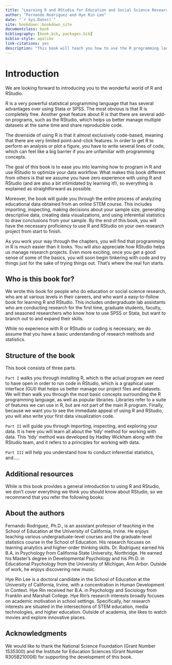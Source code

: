 ```yaml
---
title: "Learning R and RStudio for Education and Social Science Research"
author: "Fernando Rodriguez and Hye Rin Lee"
date: "`r Sys.Date()`"
site: bookdown::bookdown_site
documentclass: book
bibliography: [book.bib, packages.bib]
biblio-style: apalike
link-citations: yes
description: "This book will teach you how to use the R programming language and the RStudio graphical user interface for education and social science research."
---
```


# Introduction

We are looking forward to introducing you to the wonderful world of R and RStudio.

R is a very powerful statistical programming language that has several advantages over using Stata or SPSS. The most obvious is that R is completely free. Another great feature about R is that there are several add-on programs, such as the RStudio, which helps us better manage multiple datasets at the same time and share reproducible code. 

The downside of using R is that it almost exclusively code-based, meaning that there are very limited point-and-click features. In order to get R to perform an analysis or plot a figure, you have to write several lines of code, which can feel like a big barrier if you are unfamiliar with programming concepts.

The goal of this book is to ease you into learning how to program in R and use RStudio to optimize your data workflow. What makes this book different from others is that we assume you have zero experience with using R and RStudio (and are also a bit intimidated by learning it!), so everything is explained as straightforward as possible. 

Moreover, the book will guide you through the entire process of analyzing educational data obtained from an online STEM course. This includes importing, inspecting, making decisions about your sample size, generating descriptive data, creating data visualizations, and using inferential statistics to draw conclusions from your sample. By the end of this book, you will have the necessary proficiency to use R and RStudio on your own research project from start to finish.

As you work your way through the chapters, you will find that programming in R is much easier than it looks. You will also appreciate how RStudio helps us manage research projects. Even more exciting, once you get a good sense of some of the basics, you will soon begin tinkering with code and try things just for the sake of trying things out. That's where the real fun starts.

## Who is this book for?

We wrote this book for people who do education or social science research, who are at various levels in their careers, and who want a easy-to-follow book for learning R and RStudio. This includes undergraduate lab assistants who are conducting research for the first time, graduate students, faculty, and seasoned researchers who know how to use SPSS or Stata, but want to branch out to and expand their skills.

While no experience with R or RStudio or coding is necessary, we do assume that you have a basic understanding of research methods and statistics.

## Structure of the book

This book consists of three parts. 

`Part I` walks you through installing R, which is the actual program we need to have open in order to run code in RStudio, which is a graphical user interface (GUI) that helps us better manage our project files and datasets. We will then walk you through the most basic concepts surrounding the R programming language, as well as popular libraries. Libraries refer to a suite of features we can use in R, but are not part of the main R program. Finally, because we want you to see the immediate appeal of using R and RStudio, you will also write your first data visualization code.

`Part II` will guide you through importing, inspecting, and exploring your data. It is here you will learn all about the 'tidy' method for working with data. This 'tidy' method was developed by Hadley Wickham along with the RStudio team, and it refers to a principles for working with data.

`Part III` will help you understand how to conduct inferential statistics, and.....

## Additional resources

While is this book provides a general introduction to using R and RStudio, we don't cover everything we think you should know about RStudio, so we recommend that you refer the following books:

## About the authors

Fernando Rodriguez, Ph.D., is an assistant professor of teaching in the School of Education at the University of California, Irvine. He enjoys teaching various undergraduate-level courses and the graduate-level statistics course in the School of Education. His research focuses on learning analytics and higher-order thinking skills. Dr. Rodriguez earned his B.A. in Psychology from California State University, Northridge. He earned his Master's degree in Developmental Psychology and his Ph.D. in Educational Psychology from the University of Michigan, Ann Arbor. Outside of work, he enjoys discovering new music.

Hye Rin Lee is a doctoral candidate in the School of Education at the University of California, Irvine, with a concentration in Human Development in Context. Hye Rin received her B.A. in Psychology and Sociology from Franklin and Marshall College. Hye Rin’s research interests broadly focuses on academic motivation in school settings. Specifically, her research interests are situated in the intersections of STEM education, media technologies, and higher education. Outside of academia, she likes to watch movies and explore innovative places.

## Acknowledgments

We would like to thank the National Science Foundation (Grant Number 1535300) and the Institute for Education Sciences (Grant Number R305B210006) for supporting the development of this book. 
